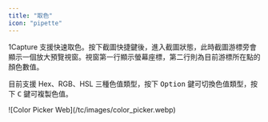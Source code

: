 ```yaml
---
title: "取色"
icon: "pipette"
---
```


1Capture 支援快速取色。按下截圖快捷鍵後，進入截圖狀態，此時截圖游標旁會顯示一個放大預覽視窗。視窗第一行顯示螢幕座標，第二行則為目前游標所在點的顏色數值。
  
目前支援 Hex、RGB、HSL 三種色值類型，按下 <kbd>Option</kbd> 鍵可切換色值類型，按下 <kbd>C</kbd> 鍵可複製色值。

<Frame>
  ![Color Picker Web](/tc/images/color_picker.webp)
</Frame>
